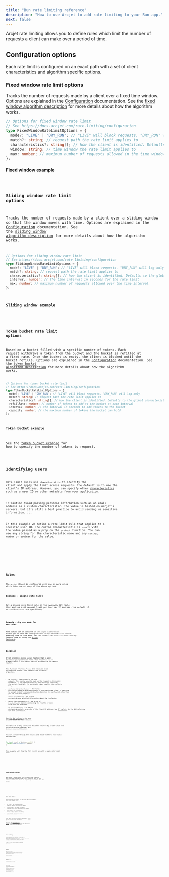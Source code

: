 ```yaml
---
title: "Bun rate limiting reference"
description: "How to use Arcjet to add rate limiting to your Bun app."
next: false
---
```



Arcjet rate limiting allows you to define rules which limit the number of
requests a client can make over a period of time.

## Configuration options

Each rate limit is configured on an exact path with a set of client
characteristics and algorithm specific options.

### Fixed window rate limit options

Tracks the number of requests made by a client over a fixed time window. Options
are explained in the [Configuration](/rate-limiting/configuration)
documentation. See the [fixed window algorithm
description](/rate-limiting/algorithms#fixed-window) for more details about how
the algorithm works.

```ts
// Options for fixed window rate limit
// See https://docs.arcjet.com/rate-limiting/configuration
type FixedWindowRateLimitOptions = {
  mode?: "LIVE" | "DRY_RUN"; // "LIVE" will block requests. "DRY_RUN" will log only
  match?: string; // request path the rate limit applies to
  characteristics?: string[]; // how the client is identified. Defaults to the global characteristics if unset
  window: string; // time window the rate limit applies to
  max: number; // maximum number of requests allowed in the time window
};
```

#### Fixed window example

<Code code={FixedWindow} lang="ts" />

### Sliding window rate limit options

Tracks the number of requests made by a client over a sliding window so that the
window moves with time. Options are explained in the
[Configuration](/rate-limiting/configuration) documentation. See the [sliding
window algorithm description](/rate-limiting/algorithms#sliding-window) for more
details about how the algorithm works.

```ts
// Options for sliding window rate limit
// See https://docs.arcjet.com/rate-limiting/configuration
type SlidingWindowRateLimitOptions = {
  mode?: "LIVE" | "DRY_RUN"; // "LIVE" will block requests. "DRY_RUN" will log only
  match?: string; // request path the rate limit applies to
  characteristics?: string[]; // how the client is identified. Defaults to the global characteristics if unset
  interval: number; // the time interval in seconds for the rate limit
  max: number; // maximum number of requests allowed over the time interval
};
```

#### Sliding window example

<Code code={SlidingWindow} lang="ts" />

### Token bucket rate limit options

Based on a bucket filled with a specific number of tokens. Each request
withdraws a token from the bucket and the bucket is refilled at a fixed rate.
Once the bucket is empty, the client is blocked until the bucket refills.
Options are explained in the [Configuration](/rate-limiting/configuration)
documentation. See the [token bucket algorithm
description](/rate-limiting/algorithms#token-bucket) for more details about how
the algorithm works.

```ts
// Options for token bucket rate limit
// See https://docs.arcjet.com/rate-limiting/configuration
type TokenBucketRateLimitOptions = {
  mode?: "LIVE" | "DRY_RUN"; // "LIVE" will block requests. "DRY_RUN" will log only
  match?: string; // request path the rate limit applies to
  characteristics?: string[]; // how the client is identified. Defaults to the global characteristics if unset
  refillRate: number; // number of tokens to add to the bucket at each interval
  interval: number; // the interval in seconds to add tokens to the bucket
  capacity: number; // the maximum number of tokens the bucket can hold
};
```

#### Token bucket example

See the [token bucket example](#token-bucket-request) for how to specify the
number of tokens to request.

<Code code={TokenBucket} lang="ts" />

## Identifying users

Rate limit rules use `characteristics` to identify the client and apply the
limit across requests. The default is to use the client's IP address. However,
you can specify other
[characteristics](/rate-limiting/configuration#characteristics) such as a user
ID or other metadata from your application.

:::caution
Avoid passing personal information such as an email address as a custom
characteristic. The value is hashed on Arcjet's servers, but it's still a best
practice to avoid sending us sensitive information.
:::

In this example we define a rate limit rule that applies to a specific user ID.
The custom characteristic is `userId` with the value passed as a prop on the
`protect` function. You can use any string for the characteristic name and any
`string`, `number` or `boolean` for the value.

<Tabs>
  <TabItem label="TS">
    <Code code={ByUserIdTS} lang="ts" />
  </TabItem>
  <TabItem label="JS">
    <Code code={ByUserIdJS} lang="js" />
  </TabItem>
</Tabs>

## Rules

The `arcjet` client is configured with one or more rules which take one or many
of the above options.

### Example - single rate limit

Set a single rate limit rule on the `/api/hello` API route that applies a 60
request limit per hour per IP address (the default if no `characteristics` are
specified).

<Code code={SingleRateLimit} lang="ts" />

### Example - dry run mode for new rules

Rate limits can be combined in the `arcjet` client which allows you to test new
configurations in dry run mode first before enabling them in live mode. You can
inspect the results of each rule by logging them or using the [Arcjet
Dashboard](https://app.arcjet.com).

<Code code={DryRun} lang="ts" />

## Decision

Arcjet provides a single `protect` function that is used to execute your
protection rules. This requires a `request` argument which is the request
context as passed to the request handler.

This function returns a `Promise` that resolves to an
`ArcjetDecision` object. This contains the following properties:

- `id` (`string`) - The unique ID for the request. This can be used to look up
  the request in the Arcjet dashboard. It is prefixed with `req_` for decisions
  involving the Arcjet cloud API. For decisions taken locally, the prefix is
  `lreq_`.
- `conclusion` (`ArcjetConclusion`) - The final conclusion based on evaluating
  each of the configured rules. If you wish to accept Arcjet's recommended
  action based on the configured rules then you can use this property.
- `reason` (`ArcjetReason`) - An object containing more detailed
  information about the conclusion.
- `results` (`ArcjetRuleResult[]`) - An array of `ArcjetRuleResult` objects
  containing the results of each rule that was executed.
- `ip` (`ArcjetIpDetails`) - An object containing Arcjet's analysis of the
  client IP address. See [IP analysis](/reference/bun/#ip-analysis) in the
  SDK reference for more information.

See [the SDK reference](/reference/bun#results) for more details about the
rule results.

You check if a deny conclusion has been returned by a rate limit rule by using
`decision.isDenied()` and `decision.reason.isRateLimit()`.

You can iterate through the results and check whether a rate limit was applied:

```ts
for (const result of decision.results) {
  console.log("Rule Result", result);
}
```

This example will log the full result as well as each rate limit rule:

<Tabs>
  <TabItem label="TS">
    <Code code={DecisionLogTS} lang="ts" />
  </TabItem>
  <TabItem label="JS">
    <Code code={DecisionLogJS} lang="js" />
  </TabItem>
</Tabs>

### Token bucket request

When using a token bucket rule, an additional `requested` prop should be passed
to the `protect` function. This is the number of tokens the client is requesting
to withdraw from the bucket.

<Tabs>
  <TabItem label="TS">
    <Code code={TokenBucketRequestTS} lang="ts" />
  </TabItem>
  <TabItem label="JS">
    <Code code={TokenBucketRequestJS} lang="js" />
  </TabItem>
</Tabs>

### Rate limit headers

With a rate limit rule enabled, you can access additional metadata in every
Arcjet decision result:

- `max` (`number`): The configured maximum number of requests applied to this
  request.
- `remaining` (`number`): The number of requests remaining before `max` is
  reached within the window.
- `window` (`number`): The total amount of seconds in which requests are
  counted.
- `reset` (`number`): The remaining amount of seconds in the window.

These can be used to return `RateLimit` HTTP headers ([draft
RFC](https://ietf-wg-httpapi.github.io/ratelimit-headers/draft-ietf-httpapi-ratelimit-headers.html)) to
offer the client more detail.

We provide the [@arcjet/decorate
package](https://github.com/arcjet/arcjet-js/tree/main/decorate) for decorating
your responses with appropriate `RateLimit` headers based on a decision.

<Tabs>
  <TabItem label="TS">
    <Code code={HeadersTS} lang="ts" />
  </TabItem>
  <TabItem label="JS">
    <Code code={HeadersJS} lang="js" />
  </TabItem>
</Tabs>

## Error handling

Arcjet is designed to fail open so that a service issue or misconfiguration does
not block all requests. The SDK will also time out and fail open after 500ms
when `ARCJET_ENV` is `"production"` and 1000ms otherwise. However, in most cases,
the response time will be less than 20-30ms.

If there is an error condition, Arcjet will return an `ERROR` `conclusion`.

<Tabs>
  <TabItem label="TS">
    <Code code={ErrorsTS} lang="ts" />
  </TabItem>
  <TabItem label="JS">
    <Code code={ErrorsJS} lang="js" />
  </TabItem>
</Tabs>

## Examples

### Rate limit by IP address

The example below shows how to configure a rate limit on a single API route. It
applies a limit of 60 requests per hour per IP address. If the limit is
exceeded, the client is blocked for 10 minutes before being able to make any
further requests.

Applying a rate limit by IP address is the default if no
`characteristics` are specified.

<Tabs>
  <TabItem label="TS">
    <Code code={ByIPTS} lang="ts" />
  </TabItem>
  <TabItem label="JS">
    <Code code={ByIPJS} lang="js" />
  </TabItem>
</Tabs>

### Rate limit by IP address with custom response

The example below is the same as the one above. However this example also shows
a customized response rather than the default

<Tabs>
  <TabItem label="TS">
    <Code code={ByIPCustomResponseTS} lang="ts" />
  </TabItem>
  <TabItem label="JS">
    <Code code={ByIPCustomResponseJS} lang="js" />
  </TabItem>
</Tabs>

### Rate limit by API key header

APIs are commonly protected by keys. You may wish to apply a rate limit based on
the key, regardless of which IPs the requests come from. To achieve this, you
can specify the characteristics Arcjet will use to track the limit.

The example below shows how to configure a rate limit on a single API route. It
applies a limit of 60 requests per hour per API key, where the key is provided
in a custom header called `x-api-key`. If the limit is exceeded, the client is
blocked for 10 minutes before being able to make any further requests.

:::caution
If you specify different characteristics and do not include `ip.src`, you may
inadvertently rate limit everyone. Be sure to include a characteristic which can
narrowly identify each client, such as an API key as shown here.
:::

<Code code={ByAPIKeyHeader} lang="ts" />
